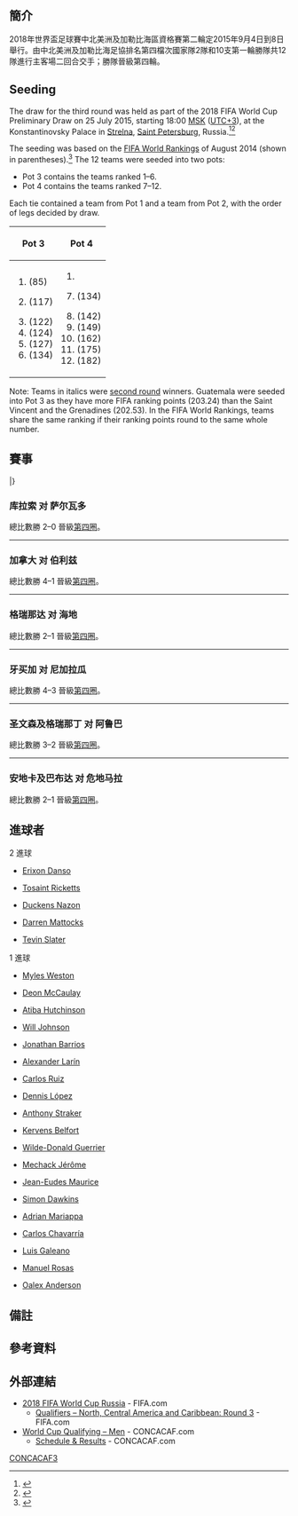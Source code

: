 {{noteTA
|G1=足球
}}
==簡介==
2018年世界盃足球賽中北美洲及加勒比海區資格賽第二輪定2015年9月4日到8日舉行。由中北美洲及加勒比海足協排名第四檔次國家隊2隊和10支第一輪勝隊共12隊進行主客場二回合交手；勝隊晉級第四輪。

==Seeding==
The draw for the third round was held as part of the 2018 FIFA World Cup Preliminary Draw on 25 July 2015, starting 18:00 [[Moscow_Standard_Time|MSK]] ([[UTC+03:00|UTC+3]]), at the Konstantinovsky Palace in [[Strelna|Strelna]], [[Saint_Petersburg|Saint Petersburg]], Russia.<ref name="approval">{{cite web|url=http://www.concacaf.com/article/concacaf-to-hold-preliminary-fifa-world-cup-qualifying-draw-in-miami-on-january-15|title=CONCACAF to Hold Preliminary FIFA World Cup Qualifying Draw in Miami on January 15|publisher=CONCACAF|date=12 January 2015|access-date=2015-06-15|archive-url=https://web.archive.org/web/20150121023219/http://www.concacaf.com/article/concacaf-to-hold-preliminary-fifa-world-cup-qualifying-draw-in-miami-on-january-15|archive-date=2015-01-21|dead-url=yes|df=}}</ref><ref name="CONCACAF draw procedures">{{cite web|url=http://resources.fifa.com/mm/document/tournament/preliminarydraw/02/66/71/11/northcentralamericacaribbean_drawprocedures_neutral.pdf|title=Draw Procedures – North, Central American & Caribbean Zone|publisher=FIFA.com|accessdate=2015-11-15|archive-date=2016-03-04|archive-url=https://web.archive.org/web/20160304100618/http://resources.fifa.com/mm/document/tournament/preliminarydraw/02/66/71/11/northcentralamericacaribbean_drawprocedures_neutral.pdf|dead-url=yes}}</ref>

The seeding was based on the [[FIFA_World_Rankings|FIFA World Rankings]] of August 2014 (shown in parentheses).<ref>{{cite web|url=http://www.fifa.com/fifa-world-ranking/ranking-table/men/rank=241/concacaf.html|title=FIFA Men's Ranking – August 2014 (CONCACAF)|publisher=FIFA.com|date=14 August 2014|accessdate=2015-11-15|archive-date=2016-03-03|archive-url=https://web.archive.org/web/20160303210200/http://www.fifa.com/fifa-world-ranking/ranking-table/men/rank=241/concacaf.html|dead-url=no}}</ref> The 12 teams were seeded into two pots:
*Pot 3 contains the teams ranked 1–6.
*Pot 4 contains the teams ranked 7–12.

Each tie contained a team from Pot 1 and a team from Pot 2, with the order of legs decided by draw.

{| class="wikitable"
|-
!Pot 3
!Pot 4
|-
|
#{{fb|JAM}} (85)
#{{fb|HAI}} (117)
#''{{fb|CAN}}'' (122)
#''{{fb|ARU}}'' (124)
#''{{fb|SLV}}'' (127)
#''{{fb|GUA}}'' (134)
|
#<li value=7>''{{fb|VIN}}'' (134)
#''{{fb|GRN}}'' (142)
#''{{fb|ATG}}'' (149)
#''{{fb|BLZ|1981}}'' (162)
#''{{fb|NCA}}'' (175)
#''{{fb|CUW}}'' (182)
|}

Note: Teams in italics were [[2018_FIFA_World_Cup_qualification_–_CONCACAF_Second_Round|second round]] winners. Guatemala were seeded into Pot 3 as they have more FIFA ranking points (203.24) than the Saint Vincent and the Grenadines (202.53). In the FIFA World Rankings, teams share the same ranking if their ranking points round to the same whole number.

== 賽事 ==
<onlyinclude>{{TwoLeg start}}
{{TwoLegResult|{{fb-rt|CUW}}||0–2|'''{{fb|SLV}}'''||[[2018年國際足協世界盃外圍賽_–_中北美洲及加勒比海區第三圈#Curaçao_v_El_Salvador|0–1]]|[[2018年國際足協世界盃外圍賽_–_中北美洲及加勒比海區第三圈#El_Salvador_v_Curaçao|0–1]]}}
{{TwoLegResult|'''{{fb-rt|CAN}}'''||4–1|{{fb|BLZ|1981}}||[[2018年國際足協世界盃外圍賽_–_中北美洲及加勒比海區第三圈#Canada_v_Belize|3–0]]|[[2018年國際足協世界盃外圍賽_–_中北美洲及加勒比海區第三圈#Belize_v_Canada|1–1]]}}
{{TwoLegResult|{{fb-rt|GRN}}||1–6|'''{{fb|HAI}}'''||[[2018年國際足協世界盃外圍賽_–_中北美洲及加勒比海區第三圈#Grenada_v_Haiti|1–3]]|[[2018年國際足協世界盃外圍賽_–_中北美洲及加勒比海區第三圈#Haiti_v_Grenada|0–3]]}}
{{TwoLegResult|'''{{fb-rt|JAM}}'''||4–3|{{fb|NCA}}||[[2018年國際足協世界盃外圍賽_–_中北美洲及加勒比海區第三圈#Jamaica_v_Nicaragua|2–3]]|[[2018年國際足協世界盃外圍賽_–_中北美洲及加勒比海區第三圈#Nicaragua_v_Jamaica|2–0]]}}
{{TwoLegResult|{{nobreak|'''{{fb-rt|VIN}}'''}}||3–2|{{fb|ARU}}||[[2018年國際足協世界盃外圍賽_–_中北美洲及加勒比海區第三圈#Saint_Vincent_and_the_Grenadines_v_Aruba|2–0]]|[[2018年國際足協世界盃外圍賽_–_中北美洲及加勒比海區第三圈#Aruba_v_Saint_Vincent_and_the_Grenadines|1–2]]}}
{{TwoLegResult|{{fb-rt|ATG}}||1–2|'''{{fb|GUA}}'''||[[2018年國際足協世界盃外圍賽_–_中北美洲及加勒比海區第三圈#Antigua_and_Barbuda_v_Guatemala|1–0]]|[[2018年國際足協世界盃外圍賽_–_中北美洲及加勒比海區第三圈#Guatemala_v_Antigua_and_Barbuda|0–2]]}}
|}</onlyinclude>

=== 库拉索 对 萨尔瓦多 ===
<div id="Curaçao v El Salvador"></div>{{Football box
|date=4 September 2015
|time=19:05 [[UTC−04:00|UTC−4]]
|team1={{fb-rt|CUW}}
|score=0–1
|report=[http://www.fifa.com/worldcup/matches/round=274851/match=300334094/index.html 報告 (FIFA)]<br />[https://web.archive.org/web/20150924034254/http://www.concacaf.com/category/world-cup-qualifying-men/game-detail/225897 報告 (CONCACAF)]
|team2={{fb|SLV}}
|goals1=
|goals2=[[Alexander_Larín|Larín]] {{goal|12}}
|stadium=[[Ergilio_Hato_Stadium|Ergilio Hato Stadium]], [[Willemstad|Willemstad]]
|attendance=
|referee=[[Valdin_Legister|Valdin Legister]] ({{nfa|JAM}})
}}
<div id="El Salvador v Curaçao"></div>{{Football box
|date=8 September 2015
|time=19:35 [[UTC−06:00|UTC−6]]
|team1={{fb-rt|SLV}}
|score=1–0
|report=[http://www.fifa.com/worldcup/matches/round=274851/match=300334098/index.html 報告 (FIFA)]<br />[https://web.archive.org/web/20150924034320/http://www.concacaf.com/category/world-cup-qualifying-men/game-detail/2381935 報告 (CONCACAF)]
|team2={{fb|CUW}}
|goals1=[[Jonathan_Barrios|Barrios]] {{goal|9}}
|goals2=
|stadium=[[Estadio_Cuscatlán|Estadio Cuscatlán]], [[San_Salvador|San Salvador]]
|attendance=
|referee=[[Ricardo_Montero|Ricardo Montero]] ({{nfa|CRC}})
}}
'''{{fb|SLV}}'''總比數勝 2–0 晉級[[2018年國際足協世界盃外圍賽_–_中北美洲及加勒比海區第四圈#A組|第四圈]]。
----

=== 加拿大 对 伯利兹 ===
<div id="Canada v Belize"></div>{{Football box
|date=4 September 2015
|time=19:37 [[UTC−04:00|UTC−4]]
|team1={{fb-rt|CAN}}
|score=3–0
|report=[http://www.fifa.com/worldcup/matches/round=274851/match=300334090/index.html 報告 (FIFA)]<br />[https://web.archive.org/web/20150924034256/http://www.concacaf.com/category/world-cup-qualifying-men/game-detail/225898 報告 (CONCACAF)]
|team2={{fb|BLZ|1981}}
|goals1=[[Tosaint_Ricketts|Ricketts]] {{goal|25||63}}<br />[[Atiba_Hutchinson|Hutchinson]] {{goal|90}}
|goals2=
|stadium=[[BMO_Field|BMO Field]], [[Toronto|Toronto]]
|attendance=10,412
|referee=[[Jhon_Pitti|Jhon Pitti]] ({{nfa|PAN}})
}}
<div id="Belize v Canada"></div>{{Football box
|date=8 September 2015
|time=19:00 [[UTC−06:00|UTC−6]]
|team1={{fb-rt|BLZ|1981}}
|score=1–1
|report=[http://www.fifa.com/worldcup/matches/round=274851/match=300334097/index.html 報告 (FIFA)]<br />[https://web.archive.org/web/20150924034320/http://www.concacaf.com/category/world-cup-qualifying-men/game-detail/2381936 報告 (CONCACAF)]
|team2={{fb|CAN}}
|goals1=[[Deon_McCaulay|McCaulay]] {{goal|26}}
|goals2=[[Will_Johnson_(soccer)|Johnson]] {{goal|45}}
|stadium=[[FFB_Stadium|FFB Stadium]], [[Belmopan|Belmopan]]
|attendance=
|referee=[[Javier_Santos|Javier Santos]] ({{nfa|PUR}})
}}
'''{{fb|CAN}}'''總比數勝 4–1 晉級[[2018年國際足協世界盃外圍賽_–_中北美洲及加勒比海區第四圈#A組|第四圈]]。
----

=== 格瑞那达 对 海地 ===
<div id="Grenada v Haiti"></div>{{Football box
|date=4 September 2015
|time=16:21 [[UTC−04:00|UTC−4]]
|team1={{fb-rt|GRN}}
|score=1–3
|report=[http://www.fifa.com/worldcup/matches/round=274851/match=300334100/index.html 報告 (FIFA)]<br />[https://web.archive.org/web/20150924034257/http://www.concacaf.com/category/world-cup-qualifying-men/game-detail/225899 報告 (CONCACAF)]
|team2={{fb|HAI}}
|goals1=[[Anthony_Straker|Straker]] {{goal|33|pen.|}}
|goals2=[[Jean-Eudes_Maurice|Maurice]] {{goal|27}}<br />[[Mechack_Jérôme|Jérôme]] {{goal|38}}<br />[[Duckens_Nazon|Nazon]] {{goal|56}}
|stadium=[[National_Cricket_Stadium_(Grenada)|National Cricket Stadium]], [[St._George's,_Grenada|St. George's]]
|attendance=
|referee=[[Héctor_Francisco_Rodríguez|Héctor Rodríguez]] ({{nfa|HON}})
}}
<div id="Haiti v Grenada"></div>{{Football box
|date=8 September 2015
|time=19:00 [[UTC−04:00|UTC−4]]
|team1={{fb-rt|HAI}}
|score=3–0
|report=[http://www.fifa.com/worldcup/matches/round=274851/match=300334093/index.html 報告 (FIFA)]<br />[https://web.archive.org/web/20150924034322/http://www.concacaf.com/category/world-cup-qualifying-men/game-detail/2381937 報告 (CONCACAF)]
|team2={{fb|GRN}}
|goals1=[[Wilde-Donald_Guerrier|Guerrier]] {{goal|26}}<br />[[Duckens_Nazon|Nazon]] {{goal|38}}<br />[[Kervens_Belfort|Belfort]] {{goal|50}}
|goals2=
|stadium=[[Stade_Sylvio_Cator|Stade Sylvio Cator]], [[Port-au-Prince|Port-au-Prince]]
|attendance=
|referee=[[David_Gantar|David Gantar]] ({{nfa|CAN}})
}}
'''{{fb|HAI}}'''總比數勝 2–1 晉級[[2018年國際足協世界盃外圍賽_–_中北美洲及加勒比海區第四圈#B組|第四圈]]。
----

=== 牙买加 对 尼加拉瓜 ===
<div id="Jamaica v Nicaragua"></div>{{Football box
|date=4 September 2015
|time=20:00 [[UTC−05:00|UTC−5]]
|team1={{fb-rt|JAM}}
|score=2–3
|report=[http://www.fifa.com/worldcup/matches/round=274851/match=300334096/index.html 報告 (FIFA)]<br />[https://web.archive.org/web/20150924034259/http://www.concacaf.com/category/world-cup-qualifying-men/game-detail/225900 報告 (CONCACAF)]
|team2={{fb|NCA}}
|goals1=[[Darren_Mattocks|Mattocks]] {{goal|69}}<br />[[Adrian_Mariappa|Mariappa]] {{goal|78}}
|goals2=[[Manuel_Rosas_(footballer)|Rosas]] {{goal|5|pen.|}}<br />[[Carlos_Chavarría|Chavarría]] {{goal|8}}<br />[[Luis_Galeano|Galeano]] {{goal|48}}
|stadium=[[Independence_Park_(Jamaica)|Independence Park]], [[Kingston,_Jamaica|Kingston]]
|attendance=
|referee=[[Marlon_Mejía|Marlon Mejía]] ({{nfa|SLV}})
}}
<div id="Nicaragua v Jamaica"></div>{{Football box
|date=8 September 2015
|time=19:30 [[UTC−06:00|UTC−6]]
|team1={{fb-rt|NCA}}
|score=0–2
|report=[http://www.fifa.com/worldcup/matches/round=274851/match=300334091/index.html 報告 (FIFA)]<br />[https://web.archive.org/web/20150925134203/http://www.concacaf.com/category/world-cup-qualifying-men/game-detail/2381938 報告 (CONCACAF)]
|team2={{fb|JAM}}
|goals1=
|goals2=[[Darren_Mattocks|Mattocks]] {{goal|13}}<br />[[Simon_Dawkins|Dawkins]] {{goal|89}}
|stadium=[[Nicaragua_National_Football_Stadium|Nicaragua National Football Stadium]], [[Managua|Managua]]
|attendance=
|referee=[[Oscar_Reyna|Oscar Reyna]] ({{nfa|GUA}})
}}
'''{{fb|JAM}}'''總比數勝 4–3 晉級[[2018年國際足協世界盃外圍賽_–_中北美洲及加勒比海區第四圈#B組|第四圈]]。
----

=== 圣文森及格瑞那丁 对 阿鲁巴 ===
<div id="Saint Vincent and the Grenadines v Aruba"></div>{{Football box
|date=4 September 2015
|time=15:30 [[UTC−04:00|UTC−4]]
|team1={{nowrap|{{fb-rt|VIN}}}}
|score=2–0
|report=[http://www.fifa.com/worldcup/matches/round=274851/match=300334089/index.html 報告 (FIFA)]<br />[https://web.archive.org/web/20150924034259/http://www.concacaf.com/category/world-cup-qualifying-men/game-detail/225901 報告 (CONCACAF)]
|team2={{fb|ARU}}
|goals1=[[Tevin_Slater|Slater]] {{goal|51}}<br />[[Oalex_Anderson|Anderson]] {{goal|90|pen.}}
|goals2=
|stadium=[[Arnos_Vale_Stadium|Arnos Vale Stadium]], [[Kingstown|Kingstown]]
|attendance=
|referee=[[Rodphin_Harris|Rodphin Harris]] ({{nfa|TRI}})
}}
<div id="Aruba v Saint Vincent and the Grenadines"></div>{{Football box
|date=8 September 2015
|time=20:00 [[UTC−04:00|UTC−4]]
|team1={{fb-rt|ARU}}
|score=2–1
|report=[http://www.fifa.com/worldcup/matches/round=274851/match=300334095/index.html 報告 (FIFA)]<br />[https://web.archive.org/web/20150924034324/http://www.concacaf.com/category/world-cup-qualifying-men/game-detail/2381939 報告 (CONCACAF)]
|team2={{nowrap|{{fb|VIN}}}}
|goals1=[[Erixon_Danso|Danso]] {{goal|4||50}}
|goals2=[[Tevin_Slater|Slater]] {{goal|84}}
|stadium=[[Trinidad_Stadium|Trinidad Stadium]], [[Oranjestad,_Aruba|Oranjestad]]
|attendance=
|referee=[[José_Alfredo_Peñaloza|José Alfredo Peñaloza]] ({{nfa|MEX}})
}}
'''{{fb|VIN}}'''總比數勝 3–2 晉級[[2018年國際足協世界盃外圍賽_–_中北美洲及加勒比海區第四圈#C組|第四圈]]。
----

=== 安地卡及巴布达 对 危地马拉 ===
<div id="Antigua and Barbuda v Guatemala"></div>{{Football box
|date=4 September 2015
|time=20:05 [[UTC−04:00|UTC−4]]
|team1={{fb-rt|ATG}}
|score=1–0
|report=[http://www.fifa.com/worldcup/matches/round=274851/match=300334092/index.html 報告 (FIFA)]<br />[https://web.archive.org/web/20150924034259/http://www.concacaf.com/category/world-cup-qualifying-men/game-detail/225902 報告 (CONCACAF)]
|team2={{fb|GUA}}
|goals1=[[Myles_Weston|Weston]] {{goal|72|pen.|}}
|goals2=
|stadium=[[Sir_Vivian_Richards_Stadium|Sir Vivian Richards Stadium]], [[Antigua|North Sound]]
|attendance=
|referee=[[Armando_Villarreal|Armando Villarreal]] ({{nfa|USA}})
}}
<div id="Guatemala v Antigua and Barbuda"></div>{{Football box
|date=8 September 2015
|time=20:06 [[UTC−06:00|UTC−6]]
|team1={{fb-rt|GUA}}
|score=2–0
|report=[http://www.fifa.com/worldcup/matches/round=274851/match=300334099/index.html 報告 (FIFA)]<br />[https://web.archive.org/web/20150924034326/http://www.concacaf.com/category/world-cup-qualifying-men/game-detail/2381940 報告 (CONCACAF)]
|team2={{fb|ATG}}
|goals1=[[Carlos_Ruiz_(Guatemalan_footballer)|Ruiz]] {{goal|61}}<br />[[Dennis_López|López]] {{goal|75}}
|goals2=
|stadium=[[Estadio_Mateo_Flores|Estadio Mateo Flores]], [[Guatemala_City|Guatemala City]]
|attendance=
|referee=[[Roberto_García_Orozco|Roberto García Orozco]] ({{nfa|MEX}})
}}
'''{{fb|GUA}}'''總比數勝 2–1 晉級[[2018年國際足協世界盃外圍賽_–_中北美洲及加勒比海區第四圈#C組|第四圈]]。

==進球者==

;2 進球
{{Div col|3}}
*{{flagicon|ARU}} [[Erixon_Danso|Erixon Danso]]
*{{flagicon|CAN}} [[Tosaint_Ricketts|Tosaint Ricketts]]
*{{flagicon|HAI}} [[Duckens_Nazon|Duckens Nazon]]
*{{flagicon|JAM}} [[Darren_Mattocks|Darren Mattocks]]
*{{flagicon|VIN}} [[Tevin_Slater|Tevin Slater]]
{{Div col end}}

;1 進球
{{Div col|3}}
*{{flagicon|ATG}} [[Myles_Weston|Myles Weston]]
*{{flagicon|BLZ|1981}} [[Deon_McCaulay|Deon McCaulay]]
*{{flagicon|CAN}} [[Atiba_Hutchinson|Atiba Hutchinson]]
*{{flagicon|CAN}} [[Will_Johnson_(soccer)|Will Johnson]]
*{{flagicon|SLV}} [[Jonathan_Barrios|Jonathan Barrios]]
*{{flagicon|SLV}} [[Alexander_Larín|Alexander Larín]]
*{{flagicon|GUA}} [[Carlos_Ruiz_(Guatemalan_footballer)|Carlos Ruiz]]
*{{flagicon|GUA}} [[Dennis_López|Dennis López]]
*{{flagicon|GRN}} [[Anthony_Straker|Anthony Straker]]
*{{flagicon|HAI}} [[Kervens_Belfort|Kervens Belfort]]
*{{flagicon|HAI}} [[Wilde-Donald_Guerrier|Wilde-Donald Guerrier]]
*{{flagicon|HAI}} [[Mechack_Jérôme|Mechack Jérôme]]
*{{flagicon|HAI}} [[Jean-Eudes_Maurice|Jean-Eudes Maurice]]
*{{flagicon|JAM}} [[Simon_Dawkins|Simon Dawkins]]
*{{flagicon|JAM}} [[Adrian_Mariappa|Adrian Mariappa]]
*{{flagicon|NCA}} [[Carlos_Chavarría|Carlos Chavarría]]
*{{flagicon|NCA}} [[Luis_Galeano|Luis Galeano]]
*{{flagicon|NCA}} [[Manuel_Rosas_(footballer)|Manuel Rosas]]
*{{flagicon|VIN}} [[Oalex_Anderson|Oalex Anderson]]
{{Div col end}}

== 備註 ==
{{reflist|group=note}}

== 參考資料 ==
{{reflist}}

== 外部連結 ==
* [http://www.fifa.com/worldcup/index.html 2018 FIFA World Cup Russia]{{Wayback|url=http://www.fifa.com/worldcup/index.html |date=20131120042645 }} - FIFA.com
** [http://www.fifa.com/worldcup/matches/preliminaries/nccamerica/index.html#274825 Qualifiers – North, Central America and Caribbean: Round 3]{{Wayback|url=http://www.fifa.com/worldcup/matches/preliminaries/nccamerica/index.html#274825 |date=20150414143005 }} - FIFA.com
* [https://web.archive.org/web/20141221081217/http://www.concacaf.com/category/world-cup-qualifying-men World Cup Qualifying – Men] - CONCACAF.com
** [https://web.archive.org/web/20150317063215/http://www.concacaf.com/category/world-cup-qualifying-men/schedule-results Schedule & Results] - CONCACAF.com

{{2018年世界盃資格賽}}

{{DEFAULTSORT:2018 FIFA World Cup qualification - CONCACAF Third Round}}
[[Category:2018年國際足協世界盃外圍賽|CONCACAF3]]